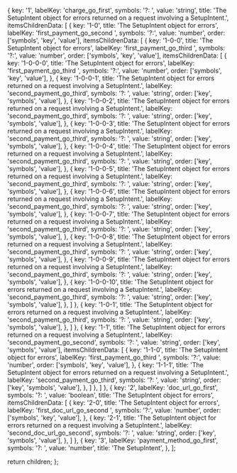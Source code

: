   {
    key: '1',
    labelKey: 'charge_go_first',
    symbols: '?: ',
    value: 'string',
    title: 'The SetupIntent object for errors returned on a request involving a SetupIntent.',
    itemsChildrenData: [
      {
        key: '1-0',
        title: 'The SetupIntent object for errors',
        labelKey: 'first_payment_go_second  ',
        symbols: '?:',
        value: 'number',
        order: ['symbols', 'key', 'value'],
        itemsChildrenData: [
          {
            key: '1-0-0',
            title: 'The SetupIntent object for errors',
            labelKey: 'first_payment_go_third  ',
            symbols: '?:',
            value: 'number',
            order: ['symbols', 'key', 'value'],
            itemsChildrenData: [
              {
                key: '1-0-0-0',
                title: 'The SetupIntent object for errors',
                labelKey: 'first_payment_go_third  ',
                symbols: '?:',
                value: 'number',
                order: ['symbols', 'key', 'value'],
              },
              {
                key: '1-0-0-1',
                title: 'The SetupIntent object for errors returned on a request involving a SetupIntent.',
                labelKey: 'second_payment_go_third',
                symbols: '?: ',
                value: 'string',
                order: ['key', 'symbols', 'value'],
              },
              {
                key: '1-0-0-2',
                title: 'The SetupIntent object for errors returned on a request involving a SetupIntent.',
                labelKey: 'second_payment_go_third',
                symbols: '?: ',
                value: 'string',
                order: ['key', 'symbols', 'value'],
              },
              {
                key: '1-0-0-3',
                title: 'The SetupIntent object for errors returned on a request involving a SetupIntent.',
                labelKey: 'second_payment_go_third',
                symbols: '?: ',
                value: 'string',
                order: ['key', 'symbols', 'value'],
              },
              {
                key: '1-0-0-4',
                title: 'The SetupIntent object for errors returned on a request involving a SetupIntent.',
                labelKey: 'second_payment_go_third',
                symbols: '?: ',
                value: 'string',
                order: ['key', 'symbols', 'value'],
              },
              {
                key: '1-0-0-5',
                title: 'The SetupIntent object for errors returned on a request involving a SetupIntent.',
                labelKey: 'second_payment_go_third',
                symbols: '?: ',
                value: 'string',
                order: ['key', 'symbols', 'value'],
              },
              {
                key: '1-0-0-6',
                title: 'The SetupIntent object for errors returned on a request involving a SetupIntent.',
                labelKey: 'second_payment_go_third',
                symbols: '?: ',
                value: 'string',
                order: ['key', 'symbols', 'value'],
              },
              {
                key: '1-0-0-7',
                title: 'The SetupIntent object for errors returned on a request involving a SetupIntent.',
                labelKey: 'second_payment_go_third',
                symbols: '?: ',
                value: 'string',
                order: ['key', 'symbols', 'value'],
              },
              {
                key: '1-0-0-8',
                title: 'The SetupIntent object for errors returned on a request involving a SetupIntent.',
                labelKey: 'second_payment_go_third',
                symbols: '?: ',
                value: 'string',
                order: ['key', 'symbols', 'value'],
              },
              {
                key: '1-0-0-9',
                title: 'The SetupIntent object for errors returned on a request involving a SetupIntent.',
                labelKey: 'second_payment_go_third',
                symbols: '?: ',
                value: 'string',
                order: ['key', 'symbols', 'value'],
              },
              {
                key: '1-0-0-10',
                title: 'The SetupIntent object for errors returned on a request involving a SetupIntent.',
                labelKey: 'second_payment_go_third',
                symbols: '?: ',
                value: 'string',
                order: ['key', 'symbols', 'value'],
              },
            ]
          },
          {
            key: '1-0-1',
            title: 'The SetupIntent object for errors returned on a request involving a SetupIntent.',
            labelKey: 'second_payment_go_third',
            symbols: '?: ',
            value: 'string',
            order: ['key', 'symbols', 'value'],
          },
        ]
      },
      {
        key: '1-1',
        title: 'The SetupIntent object for errors returned on a request involving a SetupIntent.',
        labelKey: 'second_payment_go_second',
        symbols: '?: ',
        value: 'string',
        order: ['key', 'symbols', 'value'],
        itemsChildrenData: [
          {
            key: '1-1-0',
            title: 'The SetupIntent object for errors',
            labelKey: 'first_payment_go_third  ',
            symbols: '?:',
            value: 'number',
            order: ['symbols', 'key', 'value'],
          },
          {
            key: '1-1-1',
            title: 'The SetupIntent object for errors returned on a request involving a SetupIntent.',
            labelKey: 'second_payment_go_third',
            symbols: '?: ',
            value: 'string',
            order: ['key', 'symbols', 'value'],
          },
        ]
      },
    ]
  },
  {
    key: '2',
    labelKey: 'doc_url_go_first',
    symbols: '?: ',
    value: 'boolean',
    title: 'The SetupIntent object for errors',
    itemsChildrenData: [
      {
        key: '2-0',
        title: 'The SetupIntent object for errors',
        labelKey: 'first_doc_url_go_second  ',
        symbols: '?:',
        value: 'number',
        order: ['symbols', 'key', 'value'],
      },
      {
        key: '2-1',
        title: 'The SetupIntent object for errors returned on a request involving a SetupIntent.',
        labelKey: 'second_doc_url_go_second',
        symbols: '?: ',
        value: 'string',
        order: ['key', 'symbols', 'value'],
      },
    ]
  },
  {
    key: '3',
    labelKey: 'payment_method_go_first',
    symbols: '?: ',
    value: 'number',
    title: 'The SetupIntent',
  },
];

  return children;
};
